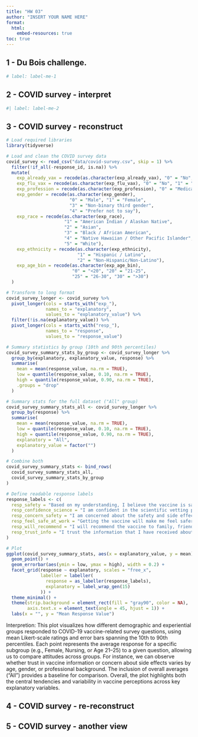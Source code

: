```yaml
---
title: "HW 03"
author: "INSERT YOUR NAME HERE"
format:
  html:
    embed-resources: true
toc: true
---
```


## 1 - Du Bois challenge.

```r
# label: label-me-1

```

## 2 - COVID survey - interpret

```r
#| label: label-me-2

```

## 3 - COVID survey - reconstruct
```r
# Load required libraries
library(tidyverse)

# Load and clean the COVID survey data
covid_survey <- read_csv("data/covid-survey.csv", skip = 1) %>%
  filter(!if_all(-response_id, is.na)) %>%
  mutate(
    exp_already_vax = recode(as.character(exp_already_vax), "0" = "No", "1" = "Yes"),
    exp_flu_vax = recode(as.character(exp_flu_vax), "0" = "No", "1" = "Yes"),
    exp_profession = recode(as.character(exp_profession), "0" = "Medical", "1" = "Nursing"),
    exp_gender = recode(as.character(exp_gender), 
                        "0" = "Male", "1" = "Female", 
                        "3" = "Non-binary third gender", 
                        "4" = "Prefer not to say"),
    exp_race = recode(as.character(exp_race),
                      "1" = "American Indian / Alaskan Native", 
                      "2" = "Asian",
                      "3" = "Black / African American", 
                      "4" = "Native Hawaiian / Other Pacific Islander", 
                      "5" = "White"),
    exp_ethnicity = recode(as.character(exp_ethnicity),
                           "1" = "Hispanic / Latino", 
                           "2" = "Non-Hispanic/Non-Latino"),
    exp_age_bin = recode(as.character(exp_age_bin),
                         "0" = "<20", "20" = "21-25", 
                         "25" = "26-30", "30" = ">30")
  )

# Transform to long format
covid_survey_longer <- covid_survey %>%
  pivot_longer(cols = starts_with("exp_"), 
               names_to = "explanatory", 
               values_to = "explanatory_value") %>%
  filter(!is.na(explanatory_value)) %>%
  pivot_longer(cols = starts_with("resp_"), 
               names_to = "response", 
               values_to = "response_value")

# Summary statistics by group (10th and 90th percentiles)
covid_survey_summary_stats_by_group <- covid_survey_longer %>%
  group_by(explanatory, explanatory_value, response) %>%
  summarise(
    mean = mean(response_value, na.rm = TRUE),
    low = quantile(response_value, 0.10, na.rm = TRUE),
    high = quantile(response_value, 0.90, na.rm = TRUE),
    .groups = "drop"
  )

# Summary stats for the full dataset ("All" group)
covid_survey_summary_stats_all <- covid_survey_longer %>%
  group_by(response) %>%
  summarise(
    mean = mean(response_value, na.rm = TRUE),
    low = quantile(response_value, 0.10, na.rm = TRUE),
    high = quantile(response_value, 0.90, na.rm = TRUE),
    explanatory = "All",
    explanatory_value = factor("")
  )

# Combine both
covid_survey_summary_stats <- bind_rows(
  covid_survey_summary_stats_all,
  covid_survey_summary_stats_by_group
)

# Define readable response labels
response_labels <- c(
  resp_safety = "Based on my understanding, I believe the vaccine is safe",
  resp_confidence_science = "I am confident in the scientific vetting process for the new COVID vaccines",
  resp_concern_safety = "I am concerned about the safety and side effects of the vaccine",
  resp_feel_safe_at_work = "Getting the vaccine will make me feel safer at work",
  resp_will_recommend = "I will recommend the vaccine to family, friends, and community members",
  resp_trust_info = "I trust the information that I have received about the vaccines"
)

# Plot
ggplot(covid_survey_summary_stats, aes(x = explanatory_value, y = mean)) +
  geom_point() +
  geom_errorbar(aes(ymin = low, ymax = high), width = 0.2) +
  facet_grid(response ~ explanatory, scales = "free_x",
             labeller = labeller(
               response = as_labeller(response_labels),
               explanatory = label_wrap_gen(15)
             )) +
  theme_minimal() +
  theme(strip.background = element_rect(fill = "gray90", color = NA),
        axis.text.x = element_text(angle = 45, hjust = 1)) +
  labs(x = "", y = "Mean Response Value")


```
Interpretion:
This plot visualizes how different demographic and experiential groups responded to COVID-19 vaccine-related survey questions, using mean Likert-scale ratings and error bars spanning the 10th to 90th percentiles. Each point represents the average response for a specific subgroup (e.g., Female, Nursing, or Age 21–25) to a given question, allowing us to compare attitudes across groups. For instance, we can observe whether trust in vaccine information or concern about side effects varies by age, gender, or professional background. The inclusion of overall averages (“All”) provides a baseline for comparison. Overall, the plot highlights both the central tendencies and variability in vaccine perceptions across key explanatory variables.


## 4 - COVID survey - re-reconstruct

## 5 - COVID survey - another view
